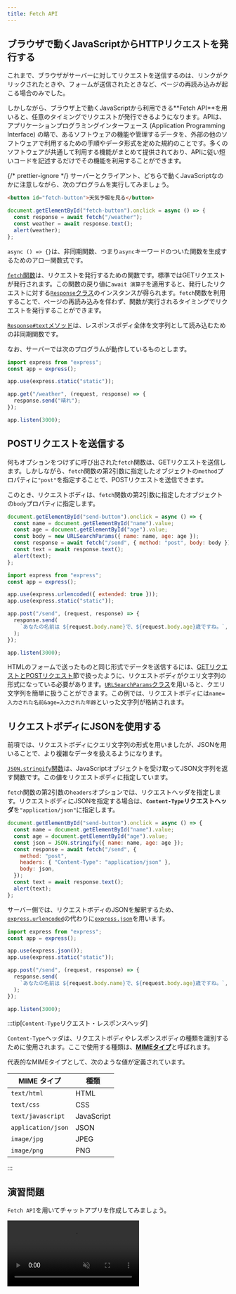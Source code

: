 ```yaml
---
title: Fetch API
---
```



## ブラウザで動くJavaScriptから<Term>HTTPリクエスト</Term>を発行する

これまで、ブラウザが<Term>サーバー</Term>に対して<Term>リクエスト</Term>を送信するのは、リンクがクリックされたときや、フォームが送信されたときなど、ページの再読み込みが起こる場合のみでした。

しかしながら、ブラウザ上で動くJavaScriptから利用できる**Fetch <Term>API</Term>**を用いると、任意のタイミングで<Term>リクエスト</Term>が発行できるようになります。<Term>API</Term>は、アプリケーションプログラミングインターフェース (Application Programming Interface) の略で、あるソフトウェアの機能や管理するデータを、外部の他のソフトウェアで利用するための手順やデータ形式を定めた規約のことです。多くのソフトウェアが共通して利用する機能がまとめて提供されており、<Term>API</Term>に従い短いコードを記述するだけでその機能を利用することができます。

{/* prettier-ignore */}
<Term>サーバー</Term>と<Term>クライアント</Term>、どちらで動くJavaScriptなのかに注意しながら、次のプログラムを実行してみましょう。

```html title="static/index.htmlのbody内"
<button id="fetch-button">天気予報を見る</button>
```

```javascript title="static/script.js (ブラウザ上で動くJavaScript)"
document.getElementById("fetch-button").onclick = async () => {
  const response = await fetch("/weather");
  const weather = await response.text();
  alert(weather);
};
```

<ViewSource url={import.meta.url} path="_samples/fetch-api" />

`async () => {}`は、<Term>非同期関数</Term>、つまり`async`キーワードのついた関数を生成するための<Term>アロー関数</Term>式です。

[`fetch`関数](https://developer.mozilla.org/ja/docs/Web/API/fetch)は、<Term>リクエスト</Term>を発行するための関数です。標準では<Term>GETリクエスト</Term>が発行されます。この関数の戻り値に`await 演算子`を適用すると、発行した<Term>リクエスト</Term>に対する[`Response`クラス](https://developer.mozilla.org/ja/docs/Web/API/Response)のインスタンスが得られます。`fetch`関数を利用することで、ページの再読み込みを伴わず、関数が実行されるタイミングで<Term>リクエスト</Term>を発行することができます。

[`Response#text`メソッド](https://developer.mozilla.org/ja/docs/Web/API/Response/text)は、<Term>レスポンスボディ</Term>全体を文字列として読み込むための<Term>非同期関数</Term>です。

なお、<Term>サーバー</Term>では次のプログラムが動作しているものとします。

```javascript title="main.mjs (サーバーとして動くJavaScript)"
import express from "express";
const app = express();

app.use(express.static("static"));

app.get("/weather", (request, response) => {
  response.send("晴れ");
});

app.listen(3000);
```

## <Term>POSTリクエスト</Term>を送信する

何もオプションをつけずに呼び出された`fetch`関数は、<Term>GETリクエスト</Term>を送信します。しかしながら、`fetch`関数の第2引数に指定したオブジェクトの`method`プロパティに`"post"`を指定することで、<Term>POSTリクエスト</Term>を送信できます。

このとき、<Term>リクエストボディ</Term>は、`fetch`関数の第2引数に指定したオブジェクトの`body`プロパティに指定します。

```javascript title="static/script.js"
document.getElementById("send-button").onclick = async () => {
  const name = document.getElementById("name").value;
  const age = document.getElementById("age").value;
  const body = new URLSearchParams({ name: name, age: age });
  const response = await fetch("/send", { method: "post", body: body });
  const text = await response.text();
  alert(text);
};
```

```javascript title="main.mjs"
import express from "express";
const app = express();

app.use(express.urlencoded({ extended: true }));
app.use(express.static("static"));

app.post("/send", (request, response) => {
  response.send(
    `あなたの名前は ${request.body.name}で、${request.body.age}歳ですね。`,
  );
});

app.listen(3000);
```

<ViewSource url={import.meta.url} path="_samples/send-post-request" />

HTMLのフォームで送ったものと同じ形式でデータを送信するには、[GETリクエストとPOSTリクエスト](/docs/web-servers/get-post/)節で扱ったように、<Term>リクエストボディ</Term>が<Term>クエリ文字列</Term>の形式になっている必要があります。[`URLSearchParams`クラス](https://developer.mozilla.org/ja/docs/Web/API/URLSearchParams)を用いると、<Term>クエリ文字列</Term>を簡単に扱うことができます。この例では、<Term>リクエストボディ</Term>には`name=入力された名前&age=入力された年齢`といった文字列が格納されます。

## <Term>リクエストボディ</Term>に<Term>JSON</Term>を使用する

前項では、<Term>リクエストボディ</Term>に<Term>クエリ文字列</Term>の形式を用いましたが、<Term>JSON</Term>を用いることで、より複雑なデータを扱えるようになります。

[`JSON.stringify`関数](https://developer.mozilla.org/ja/docs/Web/JavaScript/Reference/Global_Objects/JSON/stringify)は、JavaScriptオブジェクトを受け取って<Term>JSON</Term>文字列を返す関数です。この値を<Term>リクエストボディ</Term>に指定しています。

`fetch`関数の第2引数の`headers`オプションでは、<Term>リクエストヘッダ</Term>を指定します。<Term>リクエストボディ</Term>に<Term>JSON</Term>を指定する場合は、**`Content-Type`リクエストヘッダ**を`"application/json"`に指定します。

```javascript title="static/script.js"
document.getElementById("send-button").onclick = async () => {
  const name = document.getElementById("name").value;
  const age = document.getElementById("age").value;
  const json = JSON.stringify({ name: name, age: age });
  const response = await fetch("/send", {
    method: "post",
    headers: { "Content-Type": "application/json" },
    body: json,
  });
  const text = await response.text();
  alert(text);
};
```

サーバー側では、<Term>リクエストボディ</Term>のJSONを解釈するため、[`express.urlencoded`](https://expressjs.com/ja/api.html#express.urlencoded)の代わりに[`express.json`](https://expressjs.com/ja/api.html#express.json)を用います。

```javascript title="main.mjs"
import express from "express";
const app = express();

app.use(express.json());
app.use(express.static("static"));

app.post("/send", (request, response) => {
  response.send(
    `あなたの名前は ${request.body.name}で、${request.body.age}歳ですね。`,
  );
});

app.listen(3000);
```

<ViewSource url={import.meta.url} path="_samples/json-request-body" />

:::tip[`Content-Type`<Term type="httpHeaderBody">リクエスト・レスポンスヘッダ</Term>]

`Content-Type`ヘッダは、<Term>リクエストボディ</Term>や<Term>レスポンスボディ</Term>の種類を識別するために使用されます。ここで使用する種類は、[**MIMEタイプ**](https://developer.mozilla.org/ja/docs/Glossary/MIME_type)と呼ばれます。

代表的なMIMEタイプとして、次のような値が定義されています。

| MIME タイプ        | 種類       |
| ------------------ | ---------- |
| `text/html`        | HTML       |
| `text/css`         | CSS        |
| `text/javascript`  | JavaScript |
| `application/json` | JSON       |
| `image/jpg`        | JPEG       |
| `image/png`        | PNG        |

:::

## 演習問題

`Fetch API`を用いてチャットアプリを作成してみましょう。

<video src={chatAppVideo} controls muted />

### ヒント

[掲示板を作ったとき](/docs/web-servers/get-post/)と同じく、`messages`という配列をサーバー側に用意し、メッセージが送信されたらその配列に要素を追加するようにしましょう。

```javascript title="main.mjs"
const messages = [];
app.post("/send", (request, response) => {
  // メッセージを追加
});
```

`/messages`への<Term>GETリクエスト</Term>に対し、メッセージの一覧を<Term>JSON</Term>で応答するようにしてみましょう。

[`express.Response#json`メソッド](https://expressjs.com/ja/api.html#res.json)は、受け取ったオブジェクトを`JSON.stringify`によって<Term>JSON</Term>としたうえで<Term>レスポンス</Term>するためのメソッドです。このとき、`Content-Type`レスポンスヘッダは自動的に`"application/json"`に設定されます。

```javascript title="main.mjs"
app.get("/messages", (request, response) => {
  response.json(messages);
});
```

新着メッセージを確認するために、定期的に`/messages`に対して`fetch`関数を用いて<Term>リクエスト</Term>しましょう。`setInterval`関数が利用できます。

```javascript title="static/script.js"
setInterval(async () => {
  const response = await fetch("/messages");
  // レスポンスを処理する
}, 1000);
```

`innerHTML`プロパティを空文字列とすることで要素の子要素を全て削除できます。`document.createElement`関数を用いて再び生成し直しましょう。

```html title="static/index.html"
<ul id="message-list"></ul>
```

```javascript title="static/script.js"
const messageList = document.getElementById("message-list");
messageList.innerHTML = "";

for (const message of messages) {
  const li = document.createElement("li");
  li.textContent = message;
  messageList.appendChild(li);
}
```

### 解答

解答は次のリンクを参照してください。

<ViewSource url={import.meta.url} path="_samples/chat" />
